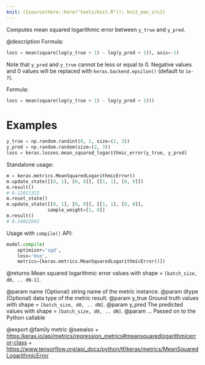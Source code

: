 ```yaml
---
knit: ({source(here::here("tools/knit.R")); knit_man_src})
---
```

Computes mean squared logarithmic error between `y_true` and `y_pred`.

@description
Formula:

```python
loss = mean(square(log(y_true + 1) - log(y_pred + 1)), axis=-1)
```

Note that `y_pred` and `y_true` cannot be less or equal to 0. Negative
values and 0 values will be replaced with `keras.backend.epsilon()`
(default to `1e-7`).

Formula:

```python
loss = mean(square(log(y_true + 1) - log(y_pred + 1)))
```

# Examples
```python
y_true = np.random.randint(0, 2, size=(2, 3))
y_pred = np.random.random(size=(2, 3))
loss = keras.losses.mean_squared_logarithmic_error(y_true, y_pred)
```
Standalone usage:

```python
m = keras.metrics.MeanSquaredLogarithmicError()
m.update_state([[0, 1], [0, 0]], [[1, 1], [0, 0]])
m.result()
# 0.12011322
m.reset_state()
m.update_state([[0, 1], [0, 0]], [[1, 1], [0, 0]],
               sample_weight=[1, 0])
m.result()
# 0.24022643
```

Usage with `compile()` API:

```python
model.compile(
    optimizer='sgd',
    loss='mse',
    metrics=[keras.metrics.MeanSquaredLogarithmicError()])
```

@returns
Mean squared logarithmic error values with shape = `[batch_size, d0, ..
dN-1]`.

@param name (Optional) string name of the metric instance.
@param dtype (Optional) data type of the metric result.
@param y_true Ground truth values with shape = `[batch_size, d0, .. dN]`.
@param y_pred The predicted values with shape = `[batch_size, d0, .. dN]`.
@param ... Passed on to the Python callable

@export
@family metric
@seealso
+ <https:/keras.io/api/metrics/regression_metrics#meansquaredlogarithmicerror-class>
+ <https://www.tensorflow.org/api_docs/python/tf/keras/metrics/MeanSquaredLogarithmicError>
